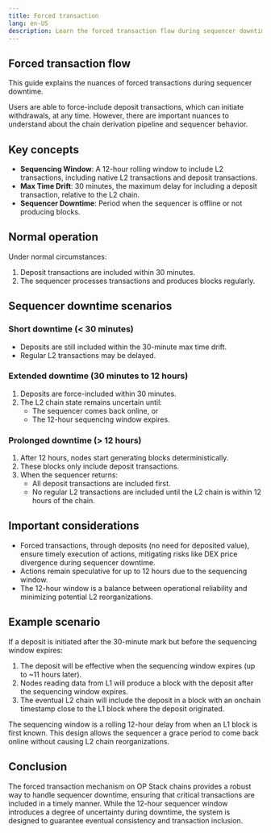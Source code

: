 ```yaml
---
title: Forced transaction
lang: en-US
description: Learn the forced transaction flow during sequencer downtime.
---
```



## Forced transaction flow

This guide explains the nuances of forced transactions during sequencer downtime.

Users are able to force-include deposit transactions, which can initiate withdrawals, at any time.
However, there are important nuances to understand about the chain derivation pipeline and sequencer behavior.

## Key concepts

*   **Sequencing Window**: A 12-hour rolling window to include L2 transactions, including native L2 transactions and deposit transactions.
*   **Max Time Drift**: 30 minutes, the maximum delay for including a deposit transaction, relative to the L2 chain.
*   **Sequencer Downtime**: Period when the sequencer is offline or not producing blocks.

## Normal operation

Under normal circumstances:

1.  Deposit transactions are included within 30 minutes.
2.  The sequencer processes transactions and produces blocks regularly.

## Sequencer downtime scenarios

### Short downtime (< 30 minutes)

*   Deposits are still included within the 30-minute max time drift.
*   Regular L2 transactions may be delayed.

### Extended downtime (30 minutes to 12 hours)

1.  Deposits are force-included within 30 minutes.
2.  The L2 chain state remains uncertain until:
    *   The sequencer comes back online, or
    *   The 12-hour sequencing window expires.

### Prolonged downtime (> 12 hours)

1.  After 12 hours, nodes start generating blocks deterministically.
2.  These blocks only include deposit transactions.
3.  When the sequencer returns:
    *   All deposit transactions are included first.
    *   No regular L2 transactions are included until the L2 chain is within 12 hours of the chain.



## Important considerations

*   Forced transactions, through deposits (no need for deposited value), ensure timely execution of actions, mitigating risks like DEX price divergence during sequencer downtime.
*   Actions remain speculative for up to 12 hours due to the sequencing window.
*   The 12-hour window is a balance between operational reliability and minimizing potential L2 reorganizations.

## Example scenario

If a deposit is initiated after the 30-minute mark but before the sequencing window expires:

1.  The deposit will be effective when the sequencing window expires (up to ~11 hours later).
2.  Nodes reading data from L1 will produce a block with the deposit after the sequencing window expires.
3.  The eventual L2 chain will include the deposit in a block with an onchain timestamp close to the L1 block where the deposit originated.

<Callout type="info">
  The sequencing window is a rolling 12-hour delay from when an L1 block is first known. This design allows the sequencer a grace period to come back online without causing L2 chain reorganizations.
</Callout>

## Conclusion

The forced transaction mechanism on OP Stack chains provides a robust way to handle sequencer downtime, ensuring that critical transactions are included in a timely manner. While the 12-hour sequencer window introduces a degree of uncertainty during downtime, the system is designed to guarantee eventual consistency and transaction inclusion.
